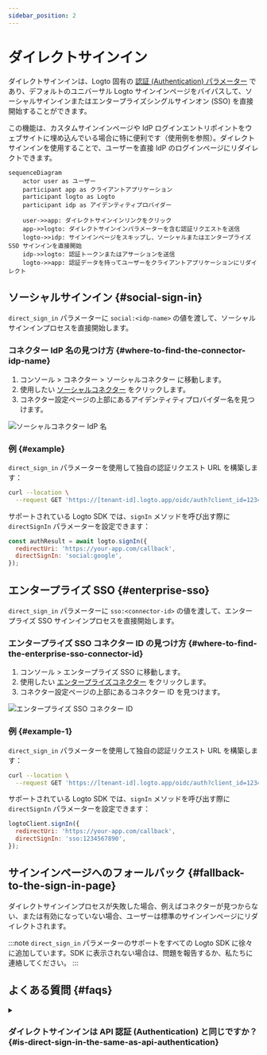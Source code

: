 ```yaml
---
sidebar_position: 2
---
```


# ダイレクトサインイン

ダイレクトサインインは、Logto 固有の [認証 (Authentication) パラメーター](/end-user-flows/authentication-parameters) であり、デフォルトのユニバーサル Logto サインインページをバイパスして、ソーシャルサインインまたはエンタープライズシングルサインオン (SSO) を直接開始することができます。

この機能は、カスタムサインインページや IdP ログインエントリポイントをウェブサイトに埋め込んでいる場合に特に便利です（使用例を参照）。ダイレクトサインインを使用することで、ユーザーを直接 IdP のログインページにリダイレクトできます。

```mermaid
sequenceDiagram
    actor user as ユーザー
    participant app as クライアントアプリケーション
    participant logto as Logto
    participant idp as アイデンティティプロバイダー

    user->>app: ダイレクトサインインリンクをクリック
    app->>logto: ダイレクトサインインパラメーターを含む認証リクエストを送信
    logto->>idp: サインインページをスキップし、ソーシャルまたはエンタープライズ SSO サインインを直接開始
    idp->>logto: 認証トークンまたはアサーションを送信
    logto->>app: 認証データを持ってユーザーをクライアントアプリケーションにリダイレクト
```

## ソーシャルサインイン \{#social-sign-in}

`direct_sign_in` パラメーターに `social:<idp-name>` の値を渡して、ソーシャルサインインプロセスを直接開始します。

### コネクター IdP 名の見つけ方 \{#where-to-find-the-connector-idp-name}

1. <CloudLink to="/connectors/social">コンソール > コネクター > ソーシャルコネクター</CloudLink> に移動します。
2. 使用したい [ソーシャルコネクター](/connectors/social-connectors) をクリックします。
3. コネクター設定ページの上部にあるアイデンティティプロバイダー名を見つけます。

<img src="/img/assets/direct-sign-in-social-name.png" alt="ソーシャルコネクター IdP 名" />

### 例 \{#example}

`direct_sign_in` パラメーターを使用して独自の認証リクエスト URL を構築します：

```sh
curl --location \
  --request GET 'https://[tenant-id].logto.app/oidc/auth?client_id=1234567890&...&direct_sign_in=social:google'
```

サポートされている Logto SDK では、`signIn` メソッドを呼び出す際に `directSignIn` パラメーターを設定できます：

```javascript
const authResult = await logto.signIn({
  redirectUri: 'https://your-app.com/callback',
  directSignIn: 'social:google',
});
```

## エンタープライズ SSO \{#enterprise-sso}

`direct_sign_in` パラメーターに `sso:<connector-id>` の値を渡して、エンタープライズ SSO サインインプロセスを直接開始します。

### エンタープライズ SSO コネクター ID の見つけ方 \{#where-to-find-the-enterprise-sso-connector-id}

1. <CloudLink to="/enterprise-sso">コンソール > エンタープライズ SSO</CloudLink> に移動します。
2. 使用したい [エンタープライズコネクター](/connectors/enterprise-connectors) をクリックします。
3. コネクター設定ページの上部にあるコネクター ID を見つけます。

<img src="/img/assets/direct-sign-in-enterprise-sso.png" alt="エンタープライズ SSO コネクター ID" />

### 例 \{#example-1}

`direct_sign_in` パラメーターを使用して独自の認証リクエスト URL を構築します：

```sh
curl --location \
  --request GET 'https://[tenant-id].logto.app/oidc/auth?client_id=1234567890&...&direct_sign_in=sso:1234567890'
```

サポートされている Logto SDK では、`signIn` メソッドを呼び出す際に `directSignIn` パラメーターを設定できます：

```javascript
logtoClient.signIn({
  redirectUri: 'https://your-app.com/callback',
  directSignIn: 'sso:1234567890',
});
```

## サインインページへのフォールバック \{#fallback-to-the-sign-in-page}

ダイレクトサインインプロセスが失敗した場合、例えばコネクターが見つからない、または有効になっていない場合、ユーザーは標準のサインインページにリダイレクトされます。

:::note
`direct_sign_in` パラメーターのサポートをすべての Logto SDK に徐々に追加しています。SDK に表示されない場合は、問題を報告するか、私たちに連絡してください。
:::

## よくある質問 \{#faqs}

<details>
  <summary>

### ダイレクトサインインは API 認証 (Authentication) と同じですか？ \{#is-direct-sign-in-the-same-as-api-authentication}

</summary>

いいえ、ダイレクトサインインは、デフォルトの Logto サインインページをスキップし、ユーザーをソーシャルまたはエンタープライズ SSO プロバイダーのログインページに直接リダイレクトすることを可能にするユーザーフローパラメーターです。API ベースの認証 (Authentication) とは異なり、ユーザーはサインインプロセスを開始するために最初に Logto 認証 (Authentication) エンドポイントにリダイレクトされる必要があります。

</details>
